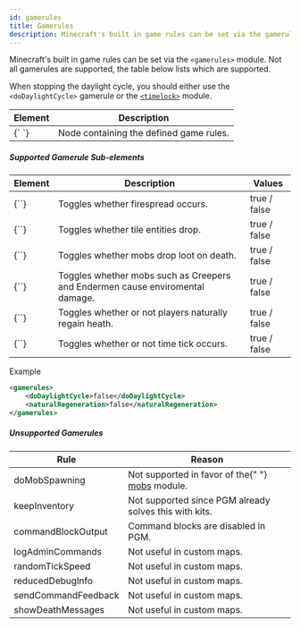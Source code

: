 ```yaml
---
id: gamerules
title: Gamerules
description: Minecraft's built in game rules can be set via the gamerules module.
---
```


Minecraft's built in game rules can be set via the `<gamerules>` module. Not all gamerules are supported, the table below lists which are supported.

When stopping the daylight cycle, you should either use the `<doDaylightCycle>` gamerule or the [`<timelock>`](/docs/modules/environment/time#time-lock) module.

<div className="table-container">
  <table>
    <thead>
      <tr>
        <th>Element</th>
        <th>Description</th>
      </tr>
    </thead>
    <tbody>
      <tr>
        <td>
          <label>{`<gamerules> </gamerules>`}</label>
        </td>
        <td>Node containing the defined game rules.</td>
      </tr>
    </tbody>
  </table>
</div>

##### Supported Gamerule Sub-elements

<div className="table-container">
  <table>
    <thead>
      <tr>
        <th>Element</th>
        <th>Description</th>
        <th style={{ minWidth: "110px" }}>Values</th>
      </tr>
    </thead>
    <tbody>
      <tr>
        <td>
          <label>{`<doFireTick>`}</label>
        </td>
        <td>Toggles whether firespread occurs.</td>
        <td>
          <span className="badge badge--primary">true / false</span>
        </td>
      </tr>
      <tr>
        <td>
          <label>{`<doTileDrops>`}</label>
        </td>
        <td>Toggles whether tile entities drop.</td>
        <td>
          <span className="badge badge--primary">true / false</span>
        </td>
      </tr>
      <tr>
        <td>
          <label>{`<doMobLoot>`}</label>
        </td>
        <td>Toggles whether mobs drop loot on death.</td>
        <td>
          <span className="badge badge--primary">true / false</span>
        </td>
      </tr>
      <tr>
        <td>
          <label>{`<mobGriefing>`}</label>
        </td>
        <td>
          Toggles whether mobs such as Creepers and Endermen cause enviromental
          damage.
        </td>
        <td>
          <span className="badge badge--primary">true / false</span>
        </td>
      </tr>
      <tr>
        <td>
          <label>{`<naturalRegeneration>`}</label>
        </td>
        <td>Toggles whether or not players naturally regain heath.</td>
        <td>
          <span className="badge badge--primary">true / false</span>
        </td>
      </tr>
      <tr>
        <td>
          <label>{`<doDaylightCycle>`}</label>
        </td>
        <td>Toggles whether or not time tick occurs.</td>
        <td>
          <span className="badge badge--primary">true / false</span>
        </td>
      </tr>
    </tbody>
  </table>
</div>
Example

```xml
<gamerules>
    <doDaylightCycle>false</doDaylightCycle>
    <naturalRegeneration>false</naturalRegeneration>
</gamerules>
```

##### Unsupported Gamerules

<div className="table-container">
  <table>
    <thead>
      <tr>
        <th>Rule</th>
        <th>Reason</th>
      </tr>
    </thead>
    <tbody>
      <tr>
        <td>
          <label>doMobSpawning</label>
        </td>
        <td>
          Not supported in favor of the{" "}
          <a href="/docs/modules/environment/mobs">mobs</a> module.
        </td>
      </tr>
      <tr>
        <td>
          <label>keepInventory</label>
        </td>
        <td>Not supported since PGM already solves this with kits.</td>
      </tr>
      <tr>
        <td>
          <label>commandBlockOutput</label>
        </td>
        <td>Command blocks are disabled in PGM.</td>
      </tr>
      <tr>
        <td>
          <label>logAdminCommands</label>
        </td>
        <td>Not useful in custom maps.</td>
      </tr>
      <tr>
        <td>
          <label>randomTickSpeed</label>
        </td>
        <td>Not useful in custom maps.</td>
      </tr>
      <tr>
        <td>
          <label>reducedDebugInfo</label>
        </td>
        <td>Not useful in custom maps.</td>
      </tr>
      <tr>
        <td>
          <label>sendCommandFeedback</label>
        </td>
        <td>Not useful in custom maps.</td>
      </tr>
      <tr>
        <td>
          <label>showDeathMessages</label>
        </td>
        <td>Not useful in custom maps.</td>
      </tr>
    </tbody>
  </table>
</div>
